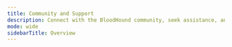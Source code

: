 ---
title: Community and Support
description: Connect with the BloodHound community, seek assistance, and find resources for support and collaboration.
mode: wide
sidebarTitle: Overview
---

<CardGroup>
<Card title="Additional Training and Resources" icon="brain" iconType="solid" horizontal href="/resources/community-support/training-resources" />
<Card title="Getting Help and the BloodHound Community" icon="question" iconType="solid" horizontal href="/resources/community-support/getting-help" />
</CardGroup>